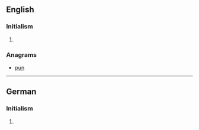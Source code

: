 ==English==

===Initialism===
{{en-initialism}}

# {{television|US}} {{initialism of|w:United Paramount Network|United Paramount Network}}

===Anagrams===
* [[pun#English|pun]]

----

==German==

===Initialism===
{{de-initialism}}

# {{computing|lang=de}} {{initialism of|w:de:Umgekehrte Polnische Notation|lang=de}}
